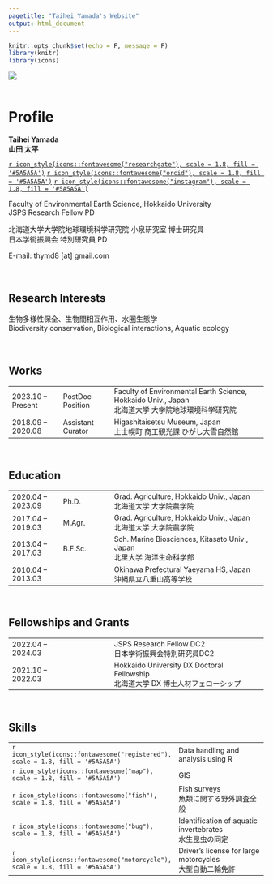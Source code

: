 ```yaml
---
pagetitle: "Taihei Yamada's Website"
output: html_document
---
```


```r
knitr::opts_chunk$set(echo = F, message = F)
library(knitr)
library(icons)
```

![](images/pink_salmon_crop.JPG)
<br />
<br />


# Profile

<span style="font-weight:bold; ">Taihei Yamada</span> <br />
<span style="font-weight:bold; ">山田 太平</span>

[`r icon_style(icons::fontawesome("researchgate"), scale = 1.8, fill = '#5A5A5A')`](https://www.researchgate.net/profile/Taihei-Yamada-2) [`r icon_style(icons::fontawesome("orcid"), scale = 1.8, fill = '#5A5A5A')`](https://orcid.org/0000-0002-6120-7094) [`r icon_style(icons::fontawesome("instagram"), scale = 1.8, fill = '#5A5A5A')`](https://www.instagram.com/prbnmt/) 

Faculty of Environmental Earth Science, Hokkaido University
<br />
JSPS Research Fellow PD

北海道大学大学院地球環境科学研究院 小泉研究室 博士研究員
<br />
日本学術振興会 特別研究員 PD

E-mail: thymd8 [at] gmail.com
<br />
<br />
<br />

## Research Interests

生物多様性保全、生物間相互作用、水圏生態学
<br />
Biodiversity conservation, Biological interactions, Aquatic ecology
<br />
<br />
<br />


<style>
table, th, td {
    font-size: 100%;
}
</style>

## Works
| | | |
| :-- | :-- | :-------- |
| 2023.10 – Present | PostDoc Position | Faculty of Environmental Earth Science, Hokkaido Univ., Japan<br />北海道大学 大学院地球環境科学研究院 |
| 2018.09 – 2020.08 | Assistant Curator | Higashitaisetsu Museum, Japan<br />上士幌町 商工観光課 ひがし大雪自然館 |
<br />


## Education
| | | |
| :-- | :-- | :-------- |
| 2020.04 – 2023.09 | Ph.D. | Grad. Agriculture, Hokkaido Univ., Japan<br />北海道大学 大学院農学院 |
| 2017.04 – 2019.03 | M.Agr. | Grad. Agriculture, Hokkaido Univ., Japan<br />北海道大学 大学院農学院 |
| 2013.04 – 2017.03 | B.F.Sc. | Sch. Marine Biosciences, Kitasato Univ., Japan<br />北里大学 海洋生命科学部 |
| 2010.04 – 2013.03 |    | Okinawa Prefectural Yaeyama HS, Japan<br />沖縄県立八重山高等学校 |
<br />


## Fellowships and Grants
| | | |
| :-- | :-- | :-------- |
| 2022.04 – 2024.03 | | JSPS Research Fellow DC2<br />日本学術振興会特別研究員DC2 |
| 2021.10 – 2022.03 | | Hokkaido University DX Doctoral Fellowship<br />北海道大学 DX 博士人材フェローシップ |
<br />


## Skills
| | |
| :- | :---------------- |
| `r icon_style(icons::fontawesome("registered"), scale = 1.8, fill = '#5A5A5A')` | Data handling and analysis using R |
| `r icon_style(icons::fontawesome("map"), scale = 1.8, fill = '#5A5A5A')` | GIS |
| `r icon_style(icons::fontawesome("fish"), scale = 1.8, fill = '#5A5A5A')` | Fish surveys<br />魚類に関する野外調査全般 |
| `r icon_style(icons::fontawesome("bug"), scale = 1.8, fill = '#5A5A5A')` | Identification of aquatic invertebrates<br />水生昆虫の同定 |
| `r icon_style(icons::fontawesome("motorcycle"), scale = 1.8, fill = '#5A5A5A')` | Driver's license for large motorcycles<br />大型自動二輪免許 |


<!-- Global site tag (gtag.js) - Google Analytics -->
<script async src="https://www.googletagmanager.com/gtag/js?id=G-BQZTKPH9SP"></script>
<script>
  window.dataLayer = window.dataLayer || [];
  function gtag(){dataLayer.push(arguments);}
  gtag('js', new Date());

  gtag('config', 'G-BQZTKPH9SP');
</script>


<!-- Google Fonts -->
<link rel="preconnect" href="https://fonts.googleapis.com"> 
<link rel="preconnect" href="https://fonts.gstatic.com" crossorigin> 
<link href="https://fonts.googleapis.com/css2?family=Josefin+Sans&display=swap" rel="stylesheet">

